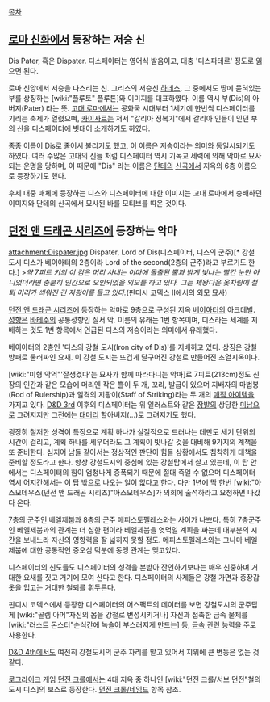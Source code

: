 [[목차]]

== [[로마 신화]]에서 등장하는 저승 신 ==

Dis Pater, 혹은 Dispater. 디스페이터는 영어식 발음이고, 대충 '디스파테르' 정도로 읽으면 된다.

로마 신앙에서 저승을 다스리는 신. 그리스의 저승신 [[하데스]], 그 중에서도 땅에 묻혀있는 부를 상징하는 [wiki:"플루토" 플루톤]와 이미지를 대표하였다. 이름 역시 부(Dis)의 아버지(Pater) 라는 뜻. [[고대 로마]]에서는 공화국 시대부터 1세기에 한번씩 디스페이터를 기리는 축제가 열렸으며, [[카이사르]]는 저서 "갈리아 정복기"에서 갈리아 인들이 믿던 부의 신을 디스페이터에 빗대어 소개하기도 하였다.

종종 이름이 Dis로 줄어서 불리기도 했고, 이 이름은 저승이라는 의미와 동일시되기도 하였다. 여러 수많은 고대의 신들 처럼 디스페이터 역시 기독교 세력에 의해 악마로 묘사되는 운명을 당하며, 이 때문에 "Dis" 라는 이름은 [[단테]]의 [[신곡]]에서 지옥의 6층 이름으로 등장하기도 했다.

후세 대중 매체에 등장하는 디스와 디스페이터에 대한 이미지는 고대 로마에서 숭배하던 이미지와 단테의 신곡에서 묘사된 바를 모티브를 따온 것이다.

== [[던전 앤 드래곤 시리즈]]에 등장하는 악마 ==
attachment:Dispater.jpg
Dispater, Lord of Dis(디스페이터, 디스의 군주)[* 강철 도시 디스가 베이아터의 2층이라 Lord of the second(2층의 군주)라고 부르기도 한다.]
>''약 7피트 키의 이 검은 머리 사내는 이마에 돌출된 뿔과 밝게 빛나는 빨간 눈만 아니었더라면 충분히 인간으로 오인되었을 외모를 하고 있다. 그는 제왕다운 옷차림에 철퇴 머리가 씌워진 긴 지팡이를 들고 있다.''(핀디시 코덱스 Ⅱ에서의 외모 묘사)

[[던전 앤 드래곤 시리즈]]에 등장하는 악마로 9층으로 구성된 지옥 [[베이아터]]의 아크데빌.
[[성향]]은 [[바테주]]의 공통성향인 질서 악.
이름의 유래는 1번 항목이며, 디스라는 세계를 지배하는 것도 1번 항목에서 언급된 디스의 저승이라는 의미에서 유래했다.

베이아터의 2층인 '디스의 강철 도시(Iron city of Dis)'를 지배하고 있다. 상징은 강철 방패로 둘러싸인 요새. 이 강철 도시는 뜨겁게 달구어진 강철로 만들어진 초열지옥이다.

[wiki:"미형 악역"'잘생겼다'는 묘사가 함께 따라다니는 악마]로 7피트(213cm)정도 신장의 인간과 같은 모습에 머리엔 작은 뿔이 두 개, 꼬리, 발굽이 있으며 지배자의 마법봉(Rod of Rulership)과 일격의 지팡이(Staff of Striking)라는 두 개의 [[매직 아이템]]을 가지고 있다. [[D&D 3rd]] 이후의 디스페이터는 위 일러스트와 같은 [[장발]]의 상당한 [[미남]]으로 그려지지만 그전에는 [[대머리]] 할아버지(...)로 그려지기도 했다.

굉장히 철저한 성격이 특징으로 계획 하나가 실질적으로 드러나는 데만도 세기 단위의 시간이 걸리고, 계획 하나를 세우더라도 그 계획이 빗나갈 것을 대비해 9가지의 계책을 또 준비한다. 심지어 남들 같아서는 정상적인 판단이 힘들 상황에서도 침착하게 대책을 준비할 정도라고 한다. 항상 강철도시의 중심에 있는 강철탑에서 살고 있는데, 이 탑 안에서는 디스페이터의 힘이 엄청나게 증폭되기 때문에 절대 죽일 수 없으며 디스페이터 역시 어지간해서는 이 탑 밖으로 나오는 일이 없다고 한다. 다만 1년에 딱 한번 [wiki:"아스모데우스(던전 앤 드래곤 시리즈)"아스모데우스]가 의회에 출석하라고 요청하면 나갔다 온다.

7층의 군주인 베엘제붑과 8층의 군주 메피스토펠레스와는 사이가 나쁘다. 특히 7층군주인 베엘제붑과의 관계는 더 심한 편이라 베엘제붑을 엿먹일 계획을 짜는데 대부분의 시간을 보내느라 자신의 영향력을 잘 넓히지 못할 정도. 메피스토펠레스와는 그나마 베엘제붑에 대한 공통적인 증오심 덕분에 동맹 관계는 맺고있다.

디스페이터의 신도들도 디스페이터의 성격을 본받아 잔인하기보다는 매우 신중하며 거대한 요새를 짓고 거기에 모여 산다고 한다. 디스페이터의 사제들은 강철 가면과 중장갑옷을 입고는 거대한 철퇴를 휘두른다.

핀디시 코덱스에서 등장한 디스페이터의 어스팩트의 데이터를 보면 강철도시의 군주답게 [wiki:"골렘 아머"자신의 몸을 강철로 변성시키거나] 자신과 접촉한 금속 물체를 [wiki:"러스트 몬스터"순식간에 녹슬어 부스러지게 만드는] 등, [[금속]] 관련 능력을 주로 사용한다.

[[D&D 4th]]에서도 여전히 강철도시의 군주 자리를 맡고 있어서 지위에 큰 변동은 없는 것 같다.

[[로그라이크]] 게임 [[던전 크롤]]에서는 4대 지옥 중 하나인 [wiki:"던전 크롤/서브 던전"철의 도시 디스]의 보스로 등장한다. [[던전 크롤/네임드]] 항목 참조.
